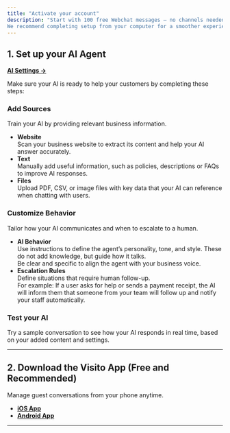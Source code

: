 ```yaml
---
title: "Activate your account"
description: "Start with 100 free Webchat messages – no channels needed.
We recommend completing setup from your computer for a smoother experience."
---
```


## 1. Set up your AI Agent 

[**AI Settings →**](https://app.visitoai.com/ai)

Make sure your AI is ready to help your customers by completing these steps:

### Add Sources

Train your AI by providing relevant business information.

- **Website**\
  Scan your business website to extract its content and help your AI answer accurately.
- **Text**\
  Manually add useful information, such as policies, descriptions or FAQs to improve AI responses.
- **Files**\
  Upload PDF, CSV, or image files with key data that your AI can reference when chatting with users.

### Customize Behavior

Tailor how your AI communicates and when to escalate to a human.

- **AI Behavior**\
  Use instructions to define the agent’s personality, tone, and style. These do not add knowledge, but guide how it talks.\
  Be clear and specific to align the agent with your business voice.
- **Escalation Rules**\
  Define situations that require human follow-up.\
  For example: If a user asks for help or sends a payment receipt, the AI will inform them that someone from your team will follow up and notify your staff automatically.

### Test your AI

Try a sample conversation to see how your AI responds in real time, based on your added content and settings.

---

## 2. Download the Visito App (Free and Recommended)

Manage guest conversations from your phone anytime.

- [**iOS App**](https://apps.apple.com/us/app/visito-ai/id6475635950?l=en-US)
- [**Android App**](https://play.google.com/store/apps/details?id=visito.app.production&pli=1)

---